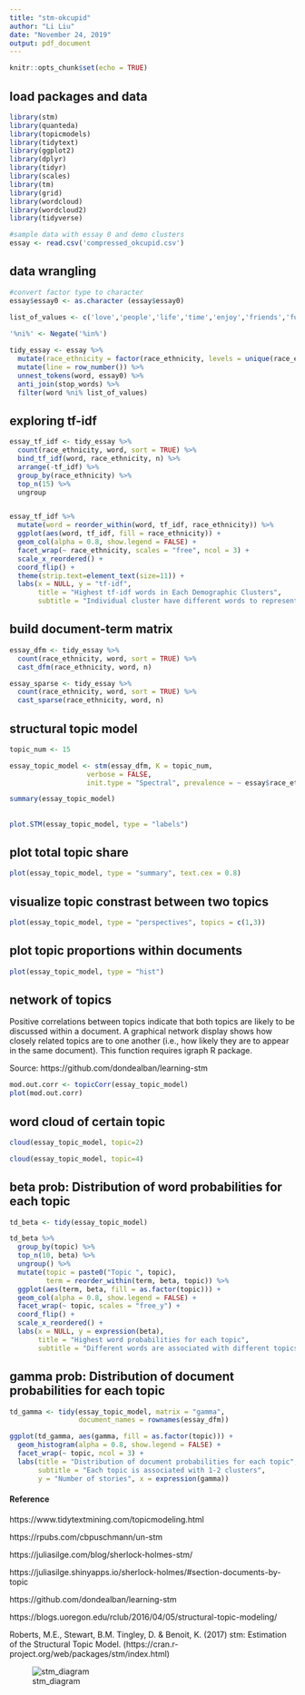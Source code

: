 ```yaml
---
title: "stm-okcupid"
author: "Li Liu"
date: "November 24, 2019"
output: pdf_document
---
```


```r
knitr::opts_chunk$set(echo = TRUE)
```

## load packages and data

```r
library(stm)
library(quanteda)
library(topicmodels)
library(tidytext)
library(ggplot2)
library(dplyr)
library(tidyr)
library(scales)
library(tm)
library(grid)
library(wordcloud)
library(wordcloud2)
library(tidyverse)

#sample data with essay 0 and demo clusters 
essay <- read.csv('compressed_okcupid.csv')
```

## data wrangling
```r
#convert factor type to character
essay$essay0 <- as.character (essay$essay0)

list_of_values <- c('love','people','life','time','enjoy','friends','fun', 'people','music')

'%ni%' <- Negate('%in%')
                    
tidy_essay <- essay %>%
  mutate(race_ethnicity = factor(race_ethnicity, levels = unique(race_ethnicity)))%>%
  mutate(line = row_number()) %>%
  unnest_tokens(word, essay0) %>%
  anti_join(stop_words) %>%
  filter(word %ni% list_of_values)

```

## exploring tf-idf

```r
essay_tf_idf <- tidy_essay %>%
  count(race_ethnicity, word, sort = TRUE) %>%
  bind_tf_idf(word, race_ethnicity, n) %>%
  arrange(-tf_idf) %>%
  group_by(race_ethnicity) %>%
  top_n(15) %>%
  ungroup


essay_tf_idf %>%
  mutate(word = reorder_within(word, tf_idf, race_ethnicity)) %>%
  ggplot(aes(word, tf_idf, fill = race_ethnicity)) +
  geom_col(alpha = 0.8, show.legend = FALSE) +
  facet_wrap(~ race_ethnicity, scales = "free", ncol = 3) +
  scale_x_reordered() +
  coord_flip() +
  theme(strip.text=element_text(size=11)) +
  labs(x = NULL, y = "tf-idf",
       title = "Highest tf-idf words in Each Demographic Clusters",
       subtitle = "Individual cluster have different words to represent themselves")

```


## build document-term matrix

```r
essay_dfm <- tidy_essay %>%
  count(race_ethnicity, word, sort = TRUE) %>%
  cast_dfm(race_ethnicity, word, n)

essay_sparse <- tidy_essay %>%
  count(race_ethnicity, word, sort = TRUE) %>%
  cast_sparse(race_ethnicity, word, n)

```

## structural topic model

```r
topic_num <- 15

essay_topic_model <- stm(essay_dfm, K = topic_num, 
                   verbose = FALSE, 
                   init.type = "Spectral", prevalence = ~ essay$race_ethnicity)

summary(essay_topic_model)
```

##
```r
plot.STM(essay_topic_model, type = "labels") 

```



## plot total topic share
```r
plot(essay_topic_model, type = "summary", text.cex = 0.8)
```

## visualize topic constrast between two topics 
```r
plot(essay_topic_model, type = "perspectives", topics = c(1,3)) 
```

## plot topic proportions within documents 
```r
plot(essay_topic_model, type = "hist")
```


## network of topics

Positive correlations between topics indicate that both topics are likely to be discussed within a document. A graphical network display shows how closely related topics are to one another (i.e., how likely they are to appear in the same document). This function requires igraph R package.

Source: https://github.com/dondealban/learning-stm

```r
mod.out.corr <- topicCorr(essay_topic_model)
plot(mod.out.corr)
```

## word cloud of certain topic
```r
cloud(essay_topic_model, topic=2)
```

```r
cloud(essay_topic_model, topic=4)
```





## beta prob: Distribution of word probabilities for each topic
```r
td_beta <- tidy(essay_topic_model)

td_beta %>%
  group_by(topic) %>%
  top_n(10, beta) %>%
  ungroup() %>%
  mutate(topic = paste0("Topic ", topic),
         term = reorder_within(term, beta, topic)) %>%
  ggplot(aes(term, beta, fill = as.factor(topic))) +
  geom_col(alpha = 0.8, show.legend = FALSE) +
  facet_wrap(~ topic, scales = "free_y") +
  coord_flip() +
  scale_x_reordered() +
  labs(x = NULL, y = expression(beta),
       title = "Highest word probabilities for each topic",
       subtitle = "Different words are associated with different topics")
```


## gamma prob: Distribution of document probabilities for each topic
```r
td_gamma <- tidy(essay_topic_model, matrix = "gamma",                    
                 document_names = rownames(essay_dfm))

ggplot(td_gamma, aes(gamma, fill = as.factor(topic))) +
  geom_histogram(alpha = 0.8, show.legend = FALSE) +
  facet_wrap(~ topic, ncol = 3) +
  labs(title = "Distribution of document probabilities for each topic",
       subtitle = "Each topic is associated with 1-2 clusters",
       y = "Number of stories", x = expression(gamma))

```



#### Reference

https://www.tidytextmining.com/topicmodeling.html

https://rpubs.com/cbpuschmann/un-stm

https://juliasilge.com/blog/sherlock-holmes-stm/

https://juliasilge.shinyapps.io/sherlock-holmes/#section-documents-by-topic

https://github.com/dondealban/learning-stm

https://blogs.uoregon.edu/rclub/2016/04/05/structural-topic-modeling/


Roberts, M.E., Stewart, B.M. Tingley, D. & Benoit, K. (2017) stm: Estimation of the Structural Topic Model. (https://cran.r-project.org/web/packages/stm/index.html)



![stm_diagram](stm_diagram.png)

